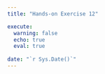 ```yaml
---
title: "Hands-on Exercise 12"

execute:
  warning: false
  echo: true
  eval: true
  
date: "`r Sys.Date()`"
---
```

